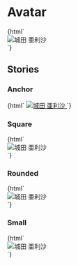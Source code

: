 
<Meta title="Communications/Avatar" />

# Avatar

<Canvas>
  <Story name="Default">
    {html`
      <div class="jumpu-avatar">
        <img src="${avatarImage}" alt="城田 亜利沙" />
      </div>
    `}
  </Story>
</Canvas>

## Stories

### Anchor

<Canvas>
  <Story name="Anchor">
    {html`
      <a href="#" class="jumpu-avatar">
        <img src="${avatarImage}" alt="城田 亜利沙" />
      </a>
    `}
  </Story>
</Canvas>

### Square

<Canvas>
  <Story name="Square">
    {html`
      <div class="jumpu-avatar rounded-none">
        <img src="${avatarImage}" alt="城田 亜利沙" />
      </div>
    `}
  </Story>
</Canvas>

### Rounded

<Canvas>
  <Story name="Rounded">
    {html`
      <div class="jumpu-avatar rounded">
        <img src="${avatarImage}" alt="城田 亜利沙" />
      </div>
    `}
  </Story>
</Canvas>

### Small

<Canvas>
  <Story name="Small">
    {html`
      <div class="jumpu-avatar w-8 h-8">
        <img src="${avatarImage}" alt="城田 亜利沙" />
      </div>
    `}
  </Story>
</Canvas>
